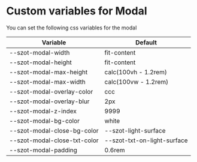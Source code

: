 
<Meta title="Components/Modal/Custom" />

# Custom variables for Modal

You can set the following css variables for the modal

| Variable                     | Default                      |
| ---------------------------- | ---------------------------- |
| --szot-modal-width           | fit-content                  |
| --szot-modal-height          | fit-content                  |
| --szot-modal-max-height      | calc(100vh - 1.2rem)         |
| --szot-modal-max-width       | calc(100vw - 1.2rem)         |
| --szot-modal-overlay-color   | ccc                          |
| --szot-modal-overlay-blur    | 2px                          |
| --szot-modal-z-index         | 9999                         |
| --szot-modal-bg-color        | white                        |
| --szot-modal-close-bg-color  | --szot-light-surface        |
| --szot-modal-close-txt-color | --szot-txt-on-light-surface |
| --szot-modal-padding         | 0.6rem                       |
